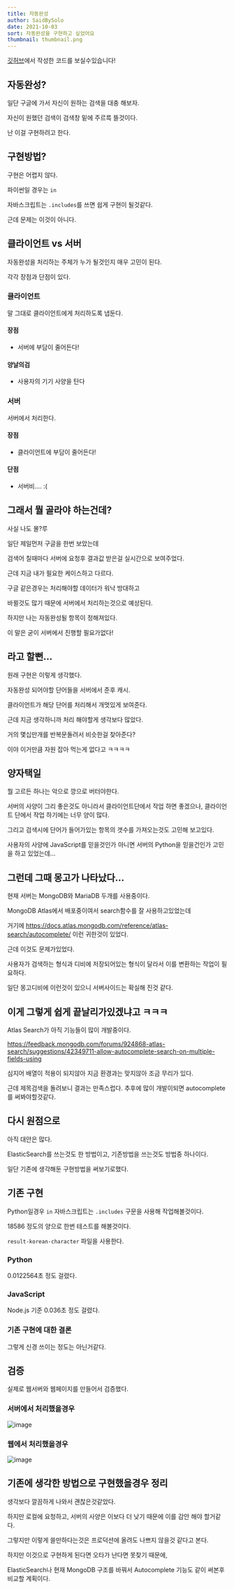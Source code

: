 ```yaml
---
title: 자동완성
author: SaidBySolo
date: 2021-10-03
sort: 자동완성을 구현하고 싶었어요
thumbnail: thumbnail.png
---
```


[깃허브](https://github.com/SaidBySolo/auto-complete)에서 작성한 코드를 보실수있습니다!

## 자동완성?

일단 구글에 가서 자신이 원하는 검색을 대충 해보자.

자신이 원했던 검색이 검색창 밑에 주르륵 뜰것이다.

난 이걸 구현하려고 한다.

## 구현방법?

구현은 어렵지 않다.

파이썬일 경우는 ``in``

자바스크립트는 ``.includes``를 쓰면 쉽게 구현이 될것같다.

근데 문제는 이것이 아니다.

## 클라이언트 vs 서버

자동완성을 처리하는 주체가 누가 될것인지 매우 고민이 된다.

각각 장점과 단점이 있다.

### 클라이언트

말 그대로 클라이언트에게 처리하도록 냅둔다.

#### 장점

* 서버에 부담이 줄어든다!

#### 양날의검

* 사용자의 기기 사양을 탄다

### 서버

서버에서 처리한다.

#### 장점

* 클라이언트에 부담이 줄어든다!

#### 단점

* 서버비.... :(

## 그래서 뭘 골라야 하는건데?

사실 나도 몰?루

일단 제일먼저 구글을 한번 보았는데

검색어 칠때마다 서버에 요청후 결과값 받은걸 실시간으로 보여주었다.

근데 지금 내가 필요한 케이스하고 다르다.

구글 같은경우는 처리해야할 데이터가 워낙 방대하고

바뀔것도 많기 때문에 서버에서 처리하는것으로 예상된다.

하지만 나는 자동완성될 항목이 정해져있다.

이 말은 굳이 서버에서 진행할 필요가없다!

## 라고 할뻔...

원래 구현은 이렇게 생각했다.

자동완성 되어야할 단어들을 서버에서 준후 캐시.

클라이언트가 해당 단어를 처리해서 개멋있게 보여준다.

근데 지금 생각하니까 처리 해야할게 생각보다 많았다.

거의 몇십만개를 반복문돌려서 비슷한걸 찾아준다?

이야 이거만큼 자원 잡아 먹는게 없다고 ㅋㅋㅋㅋ

## 양자택일

뭘 고르든 하나는 악으로 깡으로 버터야한다.

서버의 사양이 그리 좋은것도 아니라서 클라이언트단에서 작업 하면 좋겠으나, 클라이언트 단에서 작업 하기에는 너무 양이 많다.

그리고 검색시에 단어가 들어가있는 항목의 갯수를 가져오는것도 고민해 보고있다.

사용자의 사양에 JavaScript를 믿을것인가 아니면 서버의 Python을 믿을건인가 고민을 하고 있었는데...

## 그런데 그때 몽고가 나타났다...

현재 서버는 MongoDB와 MariaDB 두개를 사용중이다.

MongoDB Atlas에서 배포중이여서 search함수를 잘 사용하고있었는데

거기에 https://docs.atlas.mongodb.com/reference/atlas-search/autocomplete/ 이런 귀한것이 있었다.

근데 이것도 문제가있었다.

사용자가 검색하는 형식과 디비에 저장되어있는 형식이 달라서 이를 변환하는 작업이 필요하다.

일단 몽고디비에 이런것이 있으니 서버사이드는 확실해 진것 같다.

## 이게 그렇게 쉽게 끝날리가있겠냐고 ㅋㅋㅋ

Atlas Search가 아직 기능들이 많이 개발중이다.

https://feedback.mongodb.com/forums/924868-atlas-search/suggestions/42349711-allow-autocomplete-search-on-multiple-fields-using

심지어 배열이 적용이 되지않아 지금 환경과는 맞지않아 조금 무리가 있다.

근데 제목검색을 돌려보니 결과는 만족스럽다. 추후에 많이 개발이되면 autocomplete를 써봐야할것같다.

## 다시 원점으로

아직 대안은 많다.

ElasticSearch를 쓰는것도 한 방법이고, 기존방법을 쓰는것도 방법중 하나이다.

일단 기존에 생각해둔 구현방법을 써보기로했다.

## 기존 구현

Python일경우 ``in`` 자바스크립트는 ``.includes`` 구문을 사용해 작업해볼것이다.

18586 정도의 양으로 한번 테스트를 해볼것이다.

``result-korean-character`` 파일을 사용한다.

### Python

0.0122564초 정도 걸렸다.

### JavaScript

Node.js 기준 0.036초 정도 걸렸다.

### 기존 구현에 대한 결론

그렇게 신경 쓰이는 정도는 아닌거같다.

## 검증

실제로 웹서버와 웹페이지를 만들어서 검증했다.

### 서버에서 처리했을경우

![image](static/server.gif)

### 웹에서 처리했을경우

![image](static/web.gif)

## 기존에 생각한 방법으로 구현했을경우 정리

생각보다 깔끔하게 나와서 괜찮은것같았다.

하지만 로컬에 요청하고, 서버의 사양은 이보다 더 낮기 때문에 이를 감안 해야 할거같다.

그렇지만 이렇게 쓸만하다는것은 프로덕션에 올려도 나쁘지 않을것 같다고 본다.

하지만 이것으로 구현하게 된다면 오타가 난다면 못찾기 때문에,

ElasticSearch나 현재 MongoDB 구조를 바꿔서 Autocomplete 기능도 같이 써본후 비교할 계획이다.
